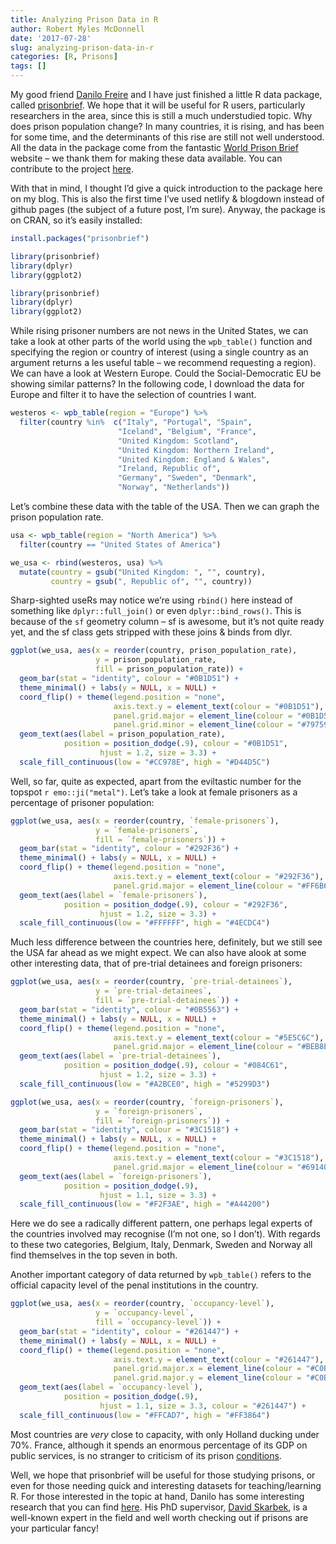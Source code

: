 ```yaml
---
title: Analyzing Prison Data in R
author: Robert Myles McDonnell
date: '2017-07-28'
slug: analyzing-prison-data-in-r
categories: [R, Prisons]
tags: []
---
```


My good friend [Danilo Freire](http://danilofreire.com) and I have just finished a little R data package, called [prisonbrief](http://danilofreire.com/prisonbrief/). We hope that it will be useful for R users, particularly researchers in the area, since this is still a much understudied topic. Why does prison population change? In many countries, it is rising, and has been for some time, and the determinants of this rise are still not well understood. All the data in the package come from the fantastic [World Prison Brief](http://www.prisonstudies.org/) website -- we thank them for making these data available. You can contribute to the project [here](http://www.prisonstudies.org/about-us).  

With that in mind, I thought I'd give a quick introduction to the package here on my blog. This is also the first time I've used netlify & blogdown instead of github pages (the subject of a future post, I'm sure). Anyway, the package is on CRAN, so it's easily installed:    

```r
install.packages("prisonbrief")

library(prisonbrief)
library(dplyr)
library(ggplot2)
```
```r
library(prisonbrief)
library(dplyr)
library(ggplot2)

```


While rising prisoner numbers are not news in the United States, we can take a look at other parts of the world using the `wpb_table()` function and specifying the region or country of interest (using a single country as an argument returns a les useful table -- we recommend requesting a region). We can have a look at Western Europe. Could the Social-Democratic EU be showing similar patterns?  In the following code, I download the data for Europe and filter it to have the selection of countries I want.    

```r
westeros <- wpb_table(region = "Europe") %>% 
  filter(country %in%  c("Italy", "Portugal", "Spain",
                        "Iceland", "Belgium", "France",
                        "United Kingdom: Scotland", 
                        "United Kingdom: Northern Ireland",
                        "United Kingdom: England & Wales",
                        "Ireland, Republic of",
                        "Germany", "Sweden", "Denmark", 
                        "Norway", "Netherlands"))
```


Let's combine these data with the table of the USA. Then we can graph the prison population rate.  

```r
usa <- wpb_table(region = "North America") %>% 
  filter(country == "United States of America")

we_usa <- rbind(westeros, usa) %>% 
  mutate(country = gsub("United Kingdom: ", "", country),
         country = gsub(", Republic of", "", country))
```

Sharp-sighted useRs may notice we're using `rbind()` here instead of something like `dplyr::full_join()` or even `dplyr::bind_rows()`. This is because of the `sf` geometry column -- sf is awesome, but it's not quite ready yet, and the sf class gets stripped with these joins & binds from dlyr. 

```r
ggplot(we_usa, aes(x = reorder(country, prison_population_rate),
                   y = prison_population_rate,
                   fill = prison_population_rate)) +
  geom_bar(stat = "identity", colour = "#0B1D51") +
  theme_minimal() + labs(y = NULL, x = NULL) +
  coord_flip() + theme(legend.position = "none",
                       axis.text.y = element_text(colour = "#0B1D51"),
                       panel.grid.major = element_line(colour = "#0B1D51"),
                       panel.grid.minor = element_line(colour = "#797596")) +
  geom_text(aes(label = prison_population_rate),
            position = position_dodge(.9), colour = "#0B1D51",
                    hjust = 1.2, size = 3.3) +
  scale_fill_continuous(low = "#CC978E", high = "#D44D5C")
```

Well, so far, quite as expected, apart from the eviltastic number for the topspot `r emo::ji("metal")`. Let's take a look at female prisoners as a percentage of prisoner population:     

```r
ggplot(we_usa, aes(x = reorder(country, `female-prisoners`),
                   y = `female-prisoners`,
                   fill = `female-prisoners`)) +
  geom_bar(stat = "identity", colour = "#292F36") +
  theme_minimal() + labs(y = NULL, x = NULL) +
  coord_flip() + theme(legend.position = "none", 
                       axis.text.y = element_text(colour = "#292F36"),
                       panel.grid.major = element_line(colour = "#FF6B6B")) +
  geom_text(aes(label = `female-prisoners`),
            position = position_dodge(.9), colour = "#292F36",
                    hjust = 1.2, size = 3.3) +
  scale_fill_continuous(low = "#FFFFFF", high = "#4ECDC4")
```

Much less difference between the countries here, definitely, but we still see the USA far ahead as we might expect. We can also have alook at some other interesting data, that of pre-trial detainees and foreign prisoners:  

```r
ggplot(we_usa, aes(x = reorder(country, `pre-trial-detainees`),
                   y = `pre-trial-detainees`,
                   fill = `pre-trial-detainees`)) +
  geom_bar(stat = "identity", colour = "#0B5563") +
  theme_minimal() + labs(y = NULL, x = NULL) +
  coord_flip() + theme(legend.position = "none", 
                       axis.text.y = element_text(colour = "#5E5C6C"),
                       panel.grid.major = element_line(colour = "#BEB8EB")) +
  geom_text(aes(label = `pre-trial-detainees`),
            position = position_dodge(.9), colour = "#084C61",
                    hjust = 1.2, size = 3.3) +
  scale_fill_continuous(low = "#A2BCE0", high = "#5299D3")

ggplot(we_usa, aes(x = reorder(country, `foreign-prisoners`),
                   y = `foreign-prisoners`,
                   fill = `foreign-prisoners`)) +
  geom_bar(stat = "identity", colour = "#3C1518") +
  theme_minimal() + labs(y = NULL, x = NULL) +
  coord_flip() + theme(legend.position = "none", 
                       axis.text.y = element_text(colour = "#3C1518"),
                       panel.grid.major = element_line(colour = "#69140E")) +
  geom_text(aes(label = `foreign-prisoners`),
            position = position_dodge(.9), 
                    hjust = 1.1, size = 3.3) +
  scale_fill_continuous(low = "#F2F3AE", high = "#A44200")

```

Here we do see a radically different pattern, one perhaps legal experts of the countries involved may recognise (I'm not one, so I don't). With regards to these two categories, Belgium, Italy, Denmark, Sweden and Norway all find themselves in the top seven in both.   

Another important category of data returned by `wpb_table()` refers to the official capacity level of the penal institutions in the country.

```r
ggplot(we_usa, aes(x = reorder(country, `occupancy-level`),
                   y = `occupancy-level`,
                   fill = `occupancy-level`)) +
  geom_bar(stat = "identity", colour = "#261447") +
  theme_minimal() + labs(y = NULL, x = NULL) +
  coord_flip() + theme(legend.position = "none", 
                       axis.text.y = element_text(colour = "#261447"),
                       panel.grid.major.x = element_line(colour = "#C0BDA5"),
                       panel.grid.major.y = element_line(colour = "#C0BDA5")) +
  geom_text(aes(label = `occupancy-level`),
            position = position_dodge(.9),
                    hjust = 1.1, size = 3.3, colour = "#261447") +
  scale_fill_continuous(low = "#FFCAD7", high = "#FF3864")


```

Most countries are *very* close to capacity, with only Holland ducking under 70%. France, although it spends an enormous percentage of its GDP on public services, is no stranger to criticism of its prison  [conditions](https://en.wikipedia.org/wiki/Prison_conditions_in_France).  

Well, we hope that prisonbrief will be useful for those studying prisons, or even for those needing quick and interesting datasets for teaching/learning R. For those interested in the topic at hand, Danilo has some interesting research that you can find [here](http://danilofreire.com/research/). His PhD supervisor, [David Skarbek](http://www.davidskarbek.com/), is a well-known expert in the field and well worth checking out if prisons are your particular fancy!


